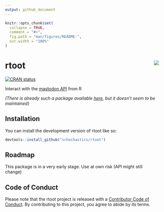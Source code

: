 ```yaml
---
output: github_document
---
```


<!-- README.md is generated from README.Rmd. Please edit that file -->

```r
knitr::opts_chunk$set(
  collapse = TRUE,
  comment = "#>",
  fig.path = "man/figures/README-",
  out.width = "100%"
)
```

# rtoot <img src="man/figures/logo.png" align="right"/>

<!-- badges: start -->
[![CRAN status](https://www.r-pkg.org/badges/version/rtoot)](https://CRAN.R-project.org/package=rtoot)
<!-- badges: end -->

Interact with the [mastodon API](https://docs.joinmastodon.org/api/) from R

*(There is already such a package available [here](https://github.com/ThomasChln/mastodon), but it doesn't seem to be maintained)*

## Installation

You can install the development version of rtoot like so:

```r
devtools::install_github("schochastics/rtoot")
```

## Roadmap

This package is in a very early stage. Use at own risk (API might still change)

## Code of Conduct
  
Please note that the rtoot project is released with a [Contributor Code of Conduct](https://contributor-covenant.org/version/2/1/CODE_OF_CONDUCT.html). By contributing to this project, you agree to abide by its terms.
